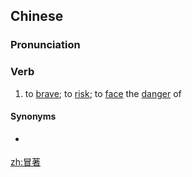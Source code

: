 {{also|冒着}}
==Chinese==
{{zh-forms|s=冒着}}

===Pronunciation===
{{zh-pron
|m=màozhe
|c=mou6 zoek6
|h=pfs=
|cat=v
}}

===Verb===
{{zh-verb}}

# to [[brave]]; to [[risk]]; to [[face]] the [[danger]] of

====Synonyms====
* {{qualifier|Hakka}} {{zh-l|冒等|mo-tén}}

[[zh:冒著]]